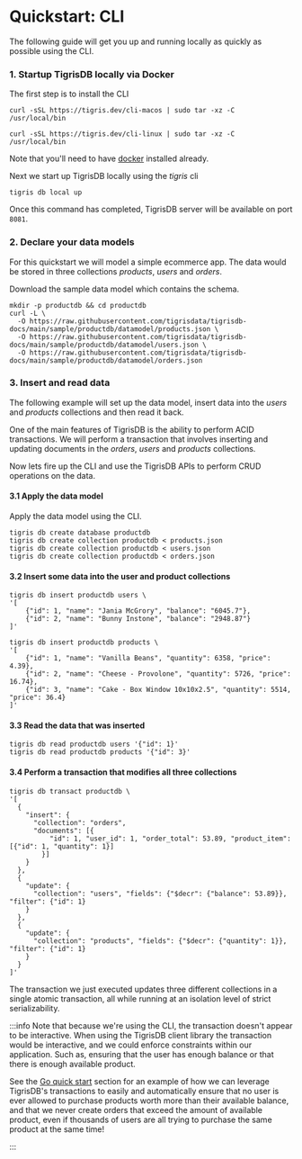 # Quickstart: CLI

The following guide will get you up and running locally as quickly as
possible using the CLI.

### 1. Startup TigrisDB locally via Docker

The first step is to install the CLI


<Tabs>
<TabItem value="macOS" label="macOS">

```shell
curl -sSL https://tigris.dev/cli-macos | sudo tar -xz -C /usr/local/bin
```

</TabItem>
<TabItem value="Linux" label="Linux">

```shell
curl -sSL https://tigris.dev/cli-linux | sudo tar -xz -C /usr/local/bin
```

</TabItem>
</Tabs>

Note that you'll need to have [docker](https://docs.docker.com/get-docker/)
installed already.

Next we start up TigrisDB locally using the _tigris_ cli

```shell
tigris db local up
```

Once this command has completed, TigrisDB server will be available on port
`8081`.

### 2. Declare your data models

For this quickstart we will model a simple ecommerce app. The data would be
stored in three collections _products_, _users_ and _orders_.

Download the sample data model which contains the schema.

```shell
mkdir -p productdb && cd productdb
curl -L \
  -O https://raw.githubusercontent.com/tigrisdata/tigrisdb-docs/main/sample/productdb/datamodel/products.json \
  -O https://raw.githubusercontent.com/tigrisdata/tigrisdb-docs/main/sample/productdb/datamodel/users.json \
  -O https://raw.githubusercontent.com/tigrisdata/tigrisdb-docs/main/sample/productdb/datamodel/orders.json
```

### 3. Insert and read data

The following example will set up the data model, insert data into the _users_
and _products_ collections and then read it back.

One of the main features of TigrisDB is the ability to perform ACID
transactions. We will perform a transaction that involves inserting and
updating documents in the _orders_, _users_ and _products_ collections.

Now lets fire up the CLI and use the TigrisDB APIs to perform CRUD operations on
the data.

#### 3.1 Apply the data model

Apply the data model using the CLI.

```shell
tigris db create database productdb
tigris db create collection productdb < products.json
tigris db create collection productdb < users.json
tigris db create collection productdb < orders.json
```

#### 3.2 Insert some data into the user and product collections

```shell
tigris db insert productdb users \
'[
    {"id": 1, "name": "Jania McGrory", "balance": "6045.7"},
    {"id": 2, "name": "Bunny Instone", "balance": "2948.87"}
]'

tigris db insert productdb products \
'[
    {"id": 1, "name": "Vanilla Beans", "quantity": 6358, "price": 4.39},
    {"id": 2, "name": "Cheese - Provolone", "quantity": 5726, "price": 16.74},
    {"id": 3, "name": "Cake - Box Window 10x10x2.5", "quantity": 5514, "price": 36.4}
]'
```

#### 3.3 Read the data that was inserted

```shell
tigris db read productdb users '{"id": 1}'
tigris db read productdb products '{"id": 3}'
```

#### 3.4 Perform a transaction that modifies all three collections

```shell
tigris db transact productdb \
'[
  {
    "insert": {
      "collection": "orders",
      "documents": [{
          "id": 1, "user_id": 1, "order_total": 53.89, "product_item": [{"id": 1, "quantity": 1}]
        }]
    }
  },
  {
    "update": {
      "collection": "users", "fields": {"$decr": {"balance": 53.89}}, "filter": {"id": 1}
    }
  },
  {
    "update": {
      "collection": "products", "fields": {"$decr": {"quantity": 1}}, "filter": {"id": 1}
    }
  }
]'
```

The transaction we just executed updates three different collections in a
single atomic transaction, all while running at an isolation level of strict
serializability.

:::info
Note that because we're using the CLI, the transaction doesn't appear to be
interactive. When using the TigrisDB client library the transaction would be
interactive, and we could enforce constraints within our application. Such as,
ensuring that the user has enough balance or that there is enough available
product.

See the [Go quick start](with-go.md) section for an example of how we can
leverage TigrisDB's transactions to easily and automatically ensure that no
user is ever allowed to purchase products worth more than their available
balance, and that we never create orders that exceed the amount of available
product, even if thousands of users are all trying to purchase the same
product at the same time!

:::
